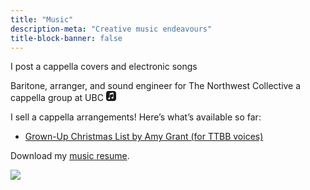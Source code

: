 ```yaml
---
title: "Music"
description-meta: "Creative music endeavours"
title-block-banner: false
---
```


I post a cappella covers and electronic songs [<i class="bi bi-youtube"></i>](https://www.youtube.com/@rickthatsme)

Baritone, arranger, and sound engineer for The Northwest Collective a cappella group at UBC
[<i class="bi bi-instagram"></i>](https://www.instagram.com/ubcnwc)
[<i class="bi bi-youtube"></i>](https://www.youtube.com/@ubcnwc)
[<i class="bi bi-spotify"></i>](https://open.spotify.com/artist/3UjG9hWdNDlhPm29CbHXKp?si=O-EXma6MT9C9cAOm0rL8Og&nd=1&dlsi=7d0fc808d93a4fbe)
[<svg xmlns="http://www.w3.org/2000/svg" width="16" height="16" fill="currentColor" class="bi bi-apple-music" viewBox="0 0 16 16">
  <path fill-rule="evenodd" d="m10.995 0 .573.001q.241 0 .483.007c.35.01.705.03 1.051.093.352.063.68.166.999.329a3.36 3.36 0 0 1 1.47 1.468c.162.32.265.648.328 1 .063.347.084.7.093 1.051q.007.241.007.483l.001.573v5.99l-.001.573q0 .241-.008.483c-.01.35-.03.704-.092 1.05a3.5 3.5 0 0 1-.33 1 3.36 3.36 0 0 1-1.468 1.468 3.5 3.5 0 0 1-1 .33 7 7 0 0 1-1.05.092q-.241.007-.483.008l-.573.001h-5.99l-.573-.001q-.241 0-.483-.008a7 7 0 0 1-1.052-.092 3.6 3.6 0 0 1-.998-.33 3.36 3.36 0 0 1-1.47-1.468 3.6 3.6 0 0 1-.328-1 7 7 0 0 1-.093-1.05Q.002 11.81 0 11.568V5.005l.001-.573q0-.241.007-.483c.01-.35.03-.704.093-1.05a3.6 3.6 0 0 1 .329-1A3.36 3.36 0 0 1 1.9.431 3.5 3.5 0 0 1 2.896.1 7 7 0 0 1 3.95.008Q4.19.002 4.432 0h.573zm-.107 2.518-4.756.959H6.13a.66.66 0 0 0-.296.133.5.5 0 0 0-.16.31c-.004.027-.01.08-.01.16v5.952c0 .14-.012.275-.106.39-.095.115-.21.15-.347.177l-.31.063c-.393.08-.65.133-.881.223a1.4 1.4 0 0 0-.519.333 1.25 1.25 0 0 0-.332.995c.031.297.166.582.395.792.156.142.35.25.578.296.236.047.49.031.858-.043.196-.04.38-.102.555-.205a1.4 1.4 0 0 0 .438-.405 1.5 1.5 0 0 0 .233-.55c.042-.202.052-.386.052-.588V6.347c0-.276.08-.35.302-.404.024-.005 3.954-.797 4.138-.833.257-.049.378.025.378.294v3.524c0 .14-.001.28-.096.396-.094.115-.211.15-.348.178l-.31.062c-.393.08-.649.133-.88.223a1.4 1.4 0 0 0-.52.334 1.26 1.26 0 0 0-.34.994c.03.297.174.582.404.792a1.2 1.2 0 0 0 .577.294c.237.048.49.03.858-.044.197-.04.381-.098.556-.202a1.4 1.4 0 0 0 .438-.405q.173-.252.233-.549a2.7 2.7 0 0 0 .044-.589V2.865c0-.273-.143-.443-.4-.42-.04.003-.383.064-.424.073"/>
</svg>](music.apple.com/us/artist/the-northwest-collective/1576940221)

I sell a cappella arrangements! Here's what's available so far:

- [Grown-Up Christmas List by Amy Grant (for TTBB voices)](https://www.sheetmusicdirect.com/en-US/se/ID_No/1762582/Product.aspx)

Download my [music resume](files/Nicholas_Richardson_Music_CV.pdf).

<!-- # Music Resume

```{=html}
<object data="files/Nicholas_Richardson_Music_CV.pdf" type="application/pdf" width="100%" height="100%" style="min-height:100vh;">
    <p>It appears you don't have a PDF plugin for this browser.
    You can <a href="files/Nicholas_Richardson_Music_CV.pdf">click here to
    download the PDF file.</a></p>
</object>
``` -->

![](files/profiles/Music%20MI%20Nicholas.jpg)

